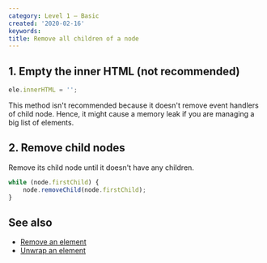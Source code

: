 ```yaml
---
category: Level 1 — Basic
created: '2020-02-16'
keywords:
title: Remove all children of a node
---
```


## 1. Empty the inner HTML (not recommended)

```js
ele.innerHTML = '';
```

This method isn't recommended because it doesn't remove event handlers of child node. Hence, it might cause a memory leak if you are managing a big list of elements.

## 2. Remove child nodes

Remove its child node until it doesn't have any children.

```js
while (node.firstChild) {
    node.removeChild(node.firstChild);
}
```

## See also

-   [Remove an element](https://phuoc.ng/collection/html-dom/remove-an-element/)
-   [Unwrap an element](https://phuoc.ng/collection/html-dom/unwrap-an-element/)
